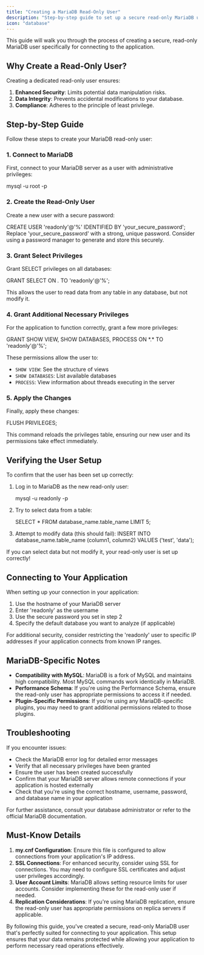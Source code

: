 ```yaml
---
title: "Creating a MariaDB Read-Only User"
description: "Step-by-step guide to set up a secure read-only MariaDB user"
icon: "database"
---
```


<Note>
    This guide will walk you through the process of creating a secure, read-only
    MariaDB user specifically for connecting to the application.
</Note>

## Why Create a Read-Only User?

Creating a dedicated read-only user ensures:

1. **Enhanced Security**: Limits potential data manipulation risks.
2. **Data Integrity**: Prevents accidental modifications to your database.
3. **Compliance**: Adheres to the principle of least privilege.

## Step-by-Step Guide

Follow these steps to create your MariaDB read-only user:

### 1. Connect to MariaDB

First, connect to your MariaDB server as a user with administrative privileges:

<CodeBlock language="bash">mysql -u root -p</CodeBlock>

### 2. Create the Read-Only User

Create a new user with a secure password:

<CodeBlock language="sql">
    CREATE USER 'readonly'@'%' IDENTIFIED BY 'your_secure_password';
</CodeBlock>

<Warning>
    Replace 'your_secure_password' with a strong, unique password. Consider
    using a password manager to generate and store this securely.
</Warning>

### 3. Grant Select Privileges

Grant SELECT privileges on all databases:

<CodeBlock language="sql">GRANT SELECT ON *.* TO 'readonly'@'%';</CodeBlock>

This allows the user to read data from any table in any database, but not modify it.

### 4. Grant Additional Necessary Privileges

For the application to function correctly, grant a few more privileges:

<CodeBlock language="sql">
    GRANT SHOW VIEW, SHOW DATABASES, PROCESS ON *.* TO 'readonly'@'%';
</CodeBlock>

These permissions allow the user to:

-   `SHOW VIEW`: See the structure of views
-   `SHOW DATABASES`: List available databases
-   `PROCESS`: View information about threads executing in the server

### 5. Apply the Changes

Finally, apply these changes:

<CodeBlock language="sql">FLUSH PRIVILEGES;</CodeBlock>

This command reloads the privileges table, ensuring our new user and its permissions take effect immediately.

## Verifying the User Setup

To confirm that the user has been set up correctly:

1. Log in to MariaDB as the new read-only user:

    <CodeBlock language="bash">mysql -u readonly -p</CodeBlock>

2. Try to select data from a table:

    <CodeBlock language="sql">
        SELECT * FROM database_name.table_name LIMIT 5;
    </CodeBlock>

3. Attempt to modify data (this should fail):
    <CodeBlock language="sql">
        INSERT INTO database_name.table_name (column1, column2) VALUES ('test',
        'data');
    </CodeBlock>

<Tip>
    If you can select data but not modify it, your read-only user is set up
    correctly!
</Tip>

## Connecting to Your Application

When setting up your connection in your application:

1. Use the hostname of your MariaDB server
2. Enter 'readonly' as the username
3. Use the secure password you set in step 2
4. Specify the default database you want to analyze (if applicable)

<Info>
    For additional security, consider restricting the 'readonly' user to
    specific IP addresses if your application connects from known IP ranges.
</Info>

## MariaDB-Specific Notes

-   **Compatibility with MySQL**: MariaDB is a fork of MySQL and maintains high compatibility. Most MySQL commands work identically in MariaDB.
-   **Performance Schema**: If you're using the Performance Schema, ensure the read-only user has appropriate permissions to access it if needed.
-   **Plugin-Specific Permissions**: If you're using any MariaDB-specific plugins, you may need to grant additional permissions related to those plugins.

## Troubleshooting

If you encounter issues:

-   Check the MariaDB error log for detailed error messages
-   Verify that all necessary privileges have been granted
-   Ensure the user has been created successfully
-   Confirm that your MariaDB server allows remote connections if your application is hosted externally
-   Check that you're using the correct hostname, username, password, and database name in your application

For further assistance, consult your database administrator or refer to the official MariaDB documentation.

## Must-Know Details

1. **my.cnf Configuration**: Ensure this file is configured to allow connections from your application's IP address.
2. **SSL Connections**: For enhanced security, consider using SSL for connections. You may need to configure SSL certificates and adjust user privileges accordingly.
3. **User Account Limits**: MariaDB allows setting resource limits for user accounts. Consider implementing these for the read-only user if needed.
4. **Replication Considerations**: If you're using MariaDB replication, ensure the read-only user has appropriate permissions on replica servers if applicable.

By following this guide, you've created a secure, read-only MariaDB user that's perfectly suited for connecting to your application. This setup ensures that your data remains protected while allowing your application to perform necessary read operations effectively.
